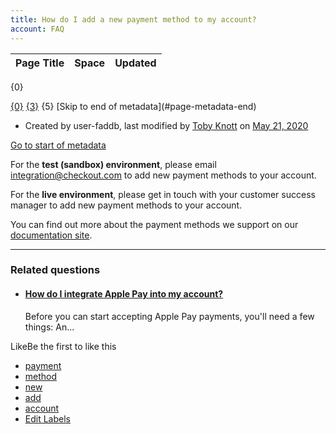 ```yaml
---
title: How do I add a new payment method to my account?
account: FAQ 
---
```


<table class="aui"> <thead> <tr class="header"> <th class="search-result-title">Page Title</th> <th class="search-result-space">Space</th> <th class="search-result-date">Updated</th> </tr> </thead> </table> <p class="search-result-count">{0}</p> <tr class="search-result"> <td class="search-result-title"><a href="{1}" class="content-type-{2}"><span>{0}</span></a></td> <td class="search-result-space"><a class="space" href="/display/{4}/" title="{3}">{3}</a></td> <td class="search-result-date"><span class="date" title="{6}">{5}</span></td> </tr> [Skip to end of metadata](#page-metadata-end)

*   Created by user-faddb, last modified by [Toby Knott](    /display/~toby.knott
    ) on [May 21, 2020](/pages/diffpagesbyversion.action?pageId=721133&selectedPageVersions=5&selectedPageVersions=6 "Show changes")

[Go to start of metadata](#page-metadata-start)

For the **test (sandbox) environment**, please email [integration@checkout.com](mailto:integration@checkout.com) to add new payment methods to your account.

For the **live environment**, please get in touch with your customer success manager to add new payment methods to your account.

You can find out more about the payment methods we support on our [documentation site](/display/DOCS/Payment+methods).

* * *

### Related questions

*   #### [How do I integrate Apple Pay into my account?](/pages/viewpage.action?pageId=721135)
    
    Before you can start accepting Apple Pay payments, you'll need a few things: An...

LikeBe the first to like this

*   [payment](/label/FAQ/payment)
*   [method](/label/FAQ/method)
*   [new](/label/FAQ/new)
*   [add](/label/FAQ/add)
*   [account](/label/FAQ/account)
*   [Edit Labels](# "Edit Labels (Type 'l')")




